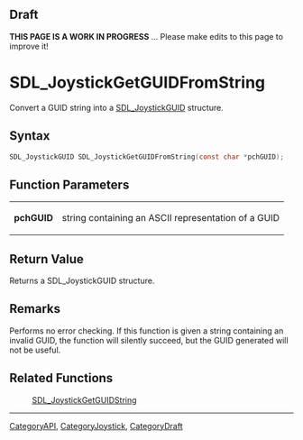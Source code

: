 
== Draft ==

'''THIS PAGE IS A WORK IN PROGRESS''' ... Please make edits to this page to improve it!


<!-- #*^*^*^*^*See https://wiki.libsdl.org/SGFunctions for details on editing this page*^*^*^*^* -->
= SDL_JoystickGetGUIDFromString =

Convert a GUID string into a [[SDL_JoystickGUID]] structure.

== Syntax ==

<syntaxhighlight lang='c'>
SDL_JoystickGUID SDL_JoystickGetGUIDFromString(const char *pchGUID);
</syntaxhighlight>

== Function Parameters ==

{|
|'''pchGUID'''
|string containing an ASCII representation of a GUID
|}

== Return Value ==

Returns a SDL_JoystickGUID structure.



== Remarks ==

Performs no error checking. If this function is given a string containing
an invalid GUID, the function will silently succeed, but the GUID generated
will not be useful.

== Related Functions ==

:[[SDL_JoystickGetGUIDString]]

----
[[CategoryAPI]], [[CategoryJoystick]], [[CategoryDraft]]


